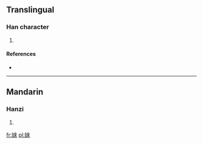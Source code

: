 ==Translingual==

===Han character===
{{Han char|rn=38|rad=女|as=08|sn=11|four=|canj=女木人人 (VDOO)}}

# {{defn|Han|sort=女08}}

====References====
* {{Han ref|kx=0265.090|dkj=06427|dj=0532.070|hdz=21057.040|uh=5A61|ud=23137}}

----

==Mandarin==

===Hanzi===
{{cmn-hanzi|pin=[[chuò]] ([[chuo4]]), [[lái]] ([[lai2]])|wg=ch'o<sup>4</sup>, lai<sup>2</sup>}}

# {{defn|Mandarin|sort=女08}}

[[fr:婡]]
[[pl:婡]]